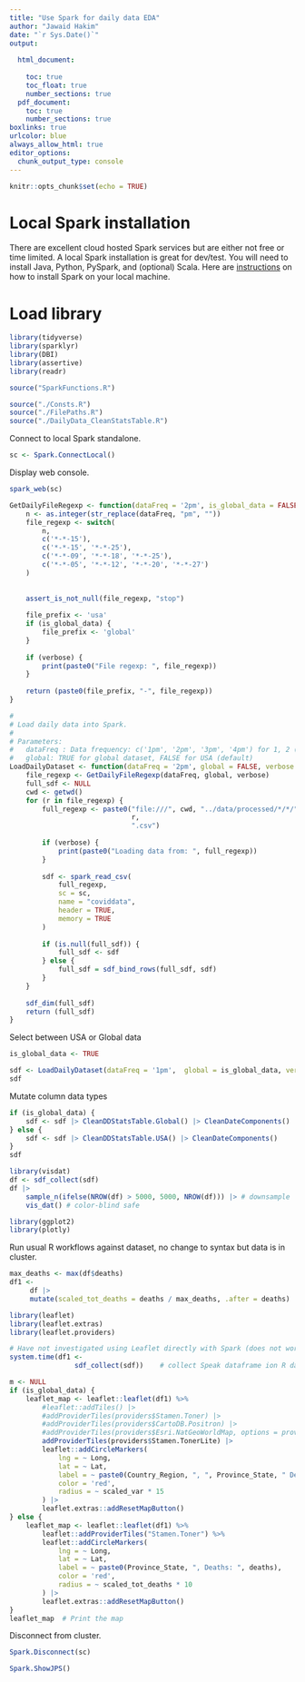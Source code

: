 ```yaml
---
title: "Use Spark for daily data EDA"
author: "Jawaid Hakim"
date: "`r Sys.Date()`"
output:
  
  html_document:
    
    toc: true
    toc_float: true
    number_sections: true
  pdf_document: 
    toc: true
    number_sections: true
boxlinks: true
urlcolor: blue
always_allow_html: true
editor_options: 
  chunk_output_type: console
---
```


```r
knitr::opts_chunk$set(echo = TRUE)
```

# Local Spark installation

There are excellent cloud hosted Spark services but are either not free or time limited. A local Spark installation is great for dev/test. You will need to install Java, Python, PySpark, and (optional) Scala. Here are [instructions](https://sparkbyexamples.com/pyspark) on how to install Spark on your local machine.

# Load library

```r
library(tidyverse)
library(sparklyr)
library(DBI)
library(assertive)
library(readr)
```

```r
source("SparkFunctions.R")
```

```r
source("./Consts.R")
source("./FilePaths.R")
source("./DailyData_CleanStatsTable.R")
```

Connect to local Spark standalone.

```r
sc <- Spark.ConnectLocal()
```

Display web console.

```r
spark_web(sc)
```


```r
GetDailyFileRegexp <- function(dataFreq = '2pm', is_global_data = FALSE, verbose = TRUE) {
    n <- as.integer(str_replace(dataFreq, "pm", ""))
    file_regexp <- switch(
        n,
        c('*-*-15'),
        c('*-*-15', '*-*-25'),
        c('*-*-09', '*-*-18', '*-*-25'),
        c('*-*-05', '*-*-12', '*-*-20', '*-*-27')
    )
    
    
    assert_is_not_null(file_regexp, "stop")
    
    file_prefix <- 'usa'
    if (is_global_data) {
        file_prefix <- 'global'
    }
    
    if (verbose) {
        print(paste0("File regexp: ", file_regexp))
    }
    
    return (paste0(file_prefix, "-", file_regexp))    
}

#
# Load daily data into Spark.
#
# Parameters:
#   dataFreq : Data frequency: c('1pm', '2pm', '3pm', '4pm') for 1, 2 (default), 3, or 4 samples per month
#   global: TRUE for global dataset, FALSE for USA (default)
LoadDailyDataset <- function(dataFreq = '2pm', global = FALSE, verbose = TRUE) {
    file_regexp <- GetDailyFileRegexp(dataFreq, global, verbose)
    full_sdf <- NULL
    cwd <- getwd()
    for (r in file_regexp) {
        full_regexp <- paste0("file:///", cwd, "../data/processed/*/*/",
                              r,
                              ".csv")
        
        if (verbose) {
            print(paste0("Loading data from: ", full_regexp))
        }
        
        sdf <- spark_read_csv(
            full_regexp,
            sc = sc,
            name = "coviddata",
            header = TRUE,
            memory = TRUE
        )
        
        if (is.null(full_sdf)) {
            full_sdf <- sdf
        } else {
            full_sdf = sdf_bind_rows(full_sdf, sdf)
        }
    }
    
    sdf_dim(full_sdf)
    return (full_sdf)
}
```

Select between USA or Global data

```r
is_global_data <- TRUE
```


```r
sdf <- LoadDailyDataset(dataFreq = '1pm',  global = is_global_data, verbose = TRUE)
sdf
```


Mutate column data types

```r
if (is_global_data) {
    sdf <- sdf |> CleanDDStatsTable.Global() |> CleanDateComponents()
} else {
    sdf <- sdf |> CleanDDStatsTable.USA() |> CleanDateComponents()
}
sdf
```


```r
library(visdat)
df <- sdf_collect(sdf)
df |>
    sample_n(ifelse(NROW(df) > 5000, 5000, NROW(df))) |> # downsample
    vis_dat() # color-blind safe
```


```r
library(ggplot2)
library(plotly)
```

Run usual R workflows against dataset, no change to syntax but data is in cluster.

```r
max_deaths <- max(df$deaths)
df1 <-
     df |> 
     mutate(scaled_tot_deaths = deaths / max_deaths, .after = deaths)
```

```r
library(leaflet)
library(leaflet.extras)
library(leaflet.providers)
```


```r

# Have not investigated using Leaflet directly with Spark (does not work on first try), we have create R dataframe
system.time(df1 <-
                sdf_collect(sdf))    # collect Speak dataframe ion R dataframe

m <- NULL
if (is_global_data) {
    leaflet_map <- leaflet::leaflet(df1) %>%
        #leaflet::addTiles() |>
        #addProviderTiles(providers$Stamen.Toner) |>
        #addProviderTiles(providers$CartoDB.Positron) |>
        #addProviderTiles(providers$Esri.NatGeoWorldMap, options = providerTileOptions(opacity = 0.85)) |>
        addProviderTiles(providers$Stamen.TonerLite) |>
        leaflet::addCircleMarkers(
            lng = ~ Long,
            lat = ~ Lat,
            label = ~ paste0(Country_Region, ", ", Province_State, " Deaths: ", deaths),
            color = 'red',
            radius = ~ scaled_var * 15
        ) |>
        leaflet.extras::addResetMapButton()
} else {
    leaflet_map <- leaflet::leaflet(df1) %>%
        leaflet::addProviderTiles("Stamen.Toner") %>%
        leaflet::addCircleMarkers(
            lng = ~ Long,
            lat = ~ Lat,
            label = ~ paste0(Province_State, ", Deaths: ", deaths),
            color = 'red',
            radius = ~ scaled_tot_deaths * 10
        ) |>
        leaflet.extras::addResetMapButton()
}
leaflet_map  # Print the map
```

Disconnect from cluster.

```r
Spark.Disconnect(sc)
```

```r
Spark.ShowJPS()
```

